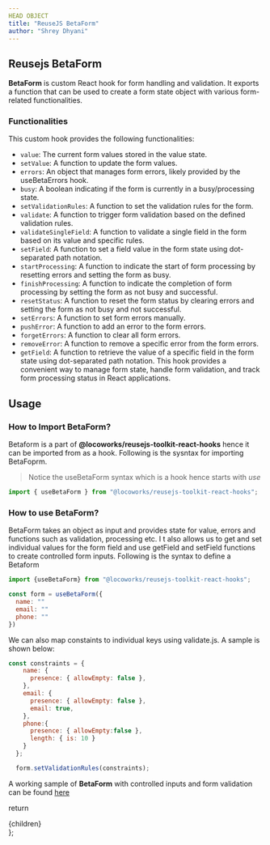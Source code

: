 ```yaml
---
HEAD OBJECT
title: "ReuseJS BetaForm"
author: "Shrey Dhyani"
---
```


## Reusejs BetaForm

**BetaForm** is custom React hook for form handling and validation. It exports a function that can be used to create a form state object with various form-related functionalities.

### Functionalities

This custom hook provides the following functionalities:

- `value`: The current form values stored in the value state.
- `setValue`: A function to update the form values.
- `errors`: An object that manages form errors, likely provided by the useBetaErrors hook.
- `busy`: A boolean indicating if the form is currently in a busy/processing state.
- `setValidationRules`: A function to set the validation rules for the form.
- `validate`: A function to trigger form validation based on the defined validation rules.
- `validateSingleField`: A function to validate a single field in the form based on its value and specific rules.
- `setField`: A function to set a field value in the form state using dot-separated path notation.
- `startProcessing`: A function to indicate the start of form processing by resetting errors and setting the form as busy.
- `finishProcessing`: A function to indicate the completion of form processing by setting the form as not busy and successful.
- `resetStatus`: A function to reset the form status by clearing errors and setting the form as not busy and not successful.
- `setErrors`: A function to set form errors manually.
- `pushError`: A function to add an error to the form errors.
- `forgetErrors`: A function to clear all form errors.
- `removeError`: A function to remove a specific error from the form errors.
- `getField`: A function to retrieve the value of a specific field in the form state using dot-separated path notation.
This hook provides a convenient way to manage form state, handle form validation, and track form processing status in React applications.

## Usage

### How to Import BetaForm?

Betaform is a part of **@locoworks/reusejs-toolkit-react-hooks** hence it can be imported from as a hook. Following is the sysntax for importing BetaFoprm.
> Notice the useBetaForm syntax which is a hook hence starts with *use*

```js
import { useBetaForm } from "@locoworks/reusejs-toolkit-react-hooks";
```

### How to use BetaForm?

BetaForm takes an object as input and provides state for value, errors and functions such as validation, processing etc. I t also allows us to get and set individual values for the form field and use getField and setField functions to create controlled form inputs.
Following is the syntax to define a Betaform

```js
import {useBetaForm} from "@locoworks/reusejs-toolkit-react-hooks";

const form = useBetaForm({
  name: ""
  email: ""
  phone: ""
})
```

We can also map constaints to individual keys using validate.js. A sample is shown below:

```js
const constraints = {
    name: {
      presence: { allowEmpty: false },
    },
    email: {
      presence: { allowEmpty: false },
      email: true,
    },
    phone:{
      presence: { allowEmpty:false },
      length: { is: 10 }
    }
  };

  form.setValidationRules(constraints);
```

A working sample of **BetaForm** with controlled inputs and form validation can be found [here](https://locoworks.org/reusejs-react/input-group#betaform-sample)

  return <div className="prose max-w-full mx-4 pb-10" >{children}</div>
};
